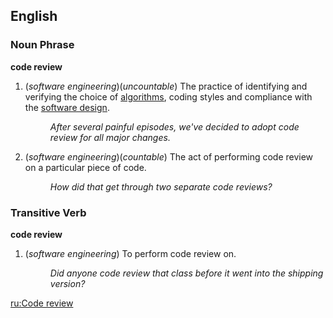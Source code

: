 ==English==

===Noun Phrase===
'''code review'''

# (''software engineering'')(''uncountable'') The practice of identifying and verifying the choice of [[algorithms]], coding styles and compliance with the [[software design]].
#: ''After several painful episodes, we've decided to adopt code review for all major changes.''
# (''software engineering'')(''countable'') The act of performing code review on a particular piece of code.
#: ''How did that get through two separate code reviews?''

===Transitive Verb===
'''code review'''

# (''software engineering'') To perform code review on.
#: ''Did anyone code review that class before it went into the shipping version?''

[[ru:Code review]]